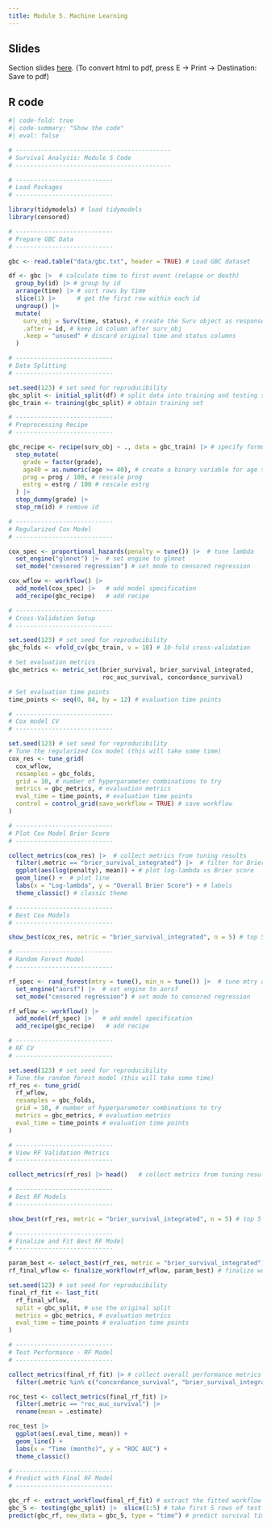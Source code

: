 ```yaml
---
title: Module 5. Machine Learning
---
```


## Slides

Section slides [here](sec5.html){target="_blank"}. (To convert html to pdf, press E $\to$ Print $\to$ Destination: Save to pdf)

## R code

```r
#| code-fold: true
#| code-summary: "Show the code"
#| eval: false

# -------------------------------------------
# Survival Analysis: Module 5 Code
# -------------------------------------------

# ---------------------------
# Load Packages
# ---------------------------

library(tidymodels) # load tidymodels
library(censored)

# ---------------------------
# Prepare GBC Data
# ---------------------------

gbc <- read.table("data/gbc.txt", header = TRUE) # Load GBC dataset

df <- gbc |>  # calculate time to first event (relapse or death)
  group_by(id) |> # group by id
  arrange(time) |> # sort rows by time
  slice(1) |>      # get the first row within each id
  ungroup() |> 
  mutate(
    surv_obj = Surv(time, status), # create the Surv object as response variable
    .after = id, # keep id column after surv_obj
    .keep = "unused" # discard original time and status columns
  )

# ---------------------------
# Data Splitting
# ---------------------------

set.seed(123) # set seed for reproducibility
gbc_split <- initial_split(df) # split data into training and testing sets
gbc_train <- training(gbc_split) # obtain training set

# ---------------------------
# Preprocessing Recipe
# ---------------------------

gbc_recipe <- recipe(surv_obj ~ ., data = gbc_train) |> # specify formula
  step_mutate(
    grade = factor(grade),
    age40 = as.numeric(age >= 40), # create a binary variable for age >= 40
    prog = prog / 100, # rescale prog
    estrg = estrg / 100 # rescale estrg
  ) |> 
  step_dummy(grade) |> 
  step_rm(id) # remove id

# ---------------------------
# Regularized Cox Model
# ---------------------------

cox_spec <- proportional_hazards(penalty = tune()) |>  # tune lambda
  set_engine("glmnet") |>  # set engine to glmnet
  set_mode("censored regression") # set mode to censored regression

cox_wflow <- workflow() |> 
  add_model(cox_spec) |>   # add model specification
  add_recipe(gbc_recipe)   # add recipe

# ---------------------------
# Cross-Validation Setup
# ---------------------------

set.seed(123) # set seed for reproducibility
gbc_folds <- vfold_cv(gbc_train, v = 10) # 10-fold cross-validation

# Set evaluation metrics
gbc_metrics <- metric_set(brier_survival, brier_survival_integrated, 
                          roc_auc_survival, concordance_survival)

# Set evaluation time points
time_points <- seq(0, 84, by = 12) # evaluation time points

# ---------------------------
# Cox model CV
# ---------------------------

set.seed(123) # set seed for reproducibility
# Tune the regularized Cox model (this will take some time)
cox_res <- tune_grid(
  cox_wflow, 
  resamples = gbc_folds, 
  grid = 10, # number of hyperparameter combinations to try
  metrics = gbc_metrics, # evaluation metrics
  eval_time = time_points, # evaluation time points
  control = control_grid(save_workflow = TRUE) # save workflow
)

# ---------------------------
# Plot Cox Model Brier Score
# ---------------------------

collect_metrics(cox_res) |>  # collect metrics from tuning results
  filter(.metric == "brier_survival_integrated") |>  # filter for Brier score
  ggplot(aes(log(penalty), mean)) + # plot log-lambda vs Brier score
  geom_line() +  # plot line
  labs(x = "Log-lambda", y = "Overall Brier Score") + # labels
  theme_classic() # classic theme

# ---------------------------
# Best Cox Models
# ---------------------------

show_best(cox_res, metric = "brier_survival_integrated", n = 5) # top 5 models

# ---------------------------
# Random Forest Model
# ---------------------------

rf_spec <- rand_forest(mtry = tune(), min_n = tune()) |>  # tune mtry and min_n
  set_engine("aorsf") |>  # set engine to aorsf
  set_mode("censored regression") # set mode to censored regression

rf_wflow <- workflow() |> 
  add_model(rf_spec) |>   # add model specification
  add_recipe(gbc_recipe)   # add recipe

# ---------------------------
# RF CV
# ---------------------------

set.seed(123) # set seed for reproducibility
# Tune the random forest model (this will take some time)
rf_res <- tune_grid(
  rf_wflow, 
  resamples = gbc_folds, 
  grid = 10, # number of hyperparameter combinations to try
  metrics = gbc_metrics, # evaluation metrics
  eval_time = time_points # evaluation time points
)

# ---------------------------
# View RF Validation Metrics
# ---------------------------

collect_metrics(rf_res) |> head()   # collect metrics from tuning results

# ---------------------------
# Best RF Models
# ---------------------------

show_best(rf_res, metric = "brier_survival_integrated", n = 5) # top 5 models

# ---------------------------
# Finalize and Fit Best RF Model
# ---------------------------

param_best <- select_best(rf_res, metric = "brier_survival_integrated") 
rf_final_wflow <- finalize_workflow(rf_wflow, param_best) # finalize workflow

set.seed(123) # set seed for reproducibility
final_rf_fit <- last_fit(
  rf_final_wflow, 
  split = gbc_split, # use the original split
  metrics = gbc_metrics, # evaluation metrics
  eval_time = time_points # evaluation time points
)

# ---------------------------
# Test Performance - RF Model
# ---------------------------

collect_metrics(final_rf_fit) |> # collect overall performance metrics
  filter(.metric %in% c("concordance_survival", "brier_survival_integrated")) 

roc_test <- collect_metrics(final_rf_fit) |>  
  filter(.metric == "roc_auc_survival") |>  
  rename(mean = .estimate)

roc_test |>  
  ggplot(aes(.eval_time, mean)) +  
  geom_line() + 
  labs(x = "Time (months)", y = "ROC AUC") + 
  theme_classic()

# ---------------------------
# Predict with Final RF Model
# ---------------------------

gbc_rf <- extract_workflow(final_rf_fit) # extract the fitted workflow
gbc_5 <- testing(gbc_split) |>  slice(1:5) # take first 5 rows of test data
predict(gbc_rf, new_data = gbc_5, type = "time") # predict survival times


```
